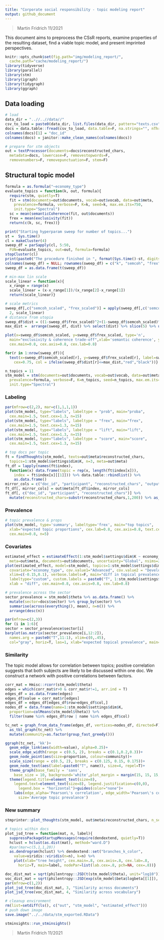 ```yaml
---
title: "Corporate social responsibility - topic modeling report"
output: github_document
---
```


> Martin Fridrich 11/2021

This document aims to preprocess the CSsR reports, examine properties of the resulting dataset, find a viable topic model, and present imprinted perspectives.

```r
knitr::opts_chunk$set(fig.path="img/modeling_report/",
  cache.path="cache/modeling_report/")
library(tidyverse)
library(parallel)
library(stm)
library(igraph)
library(tidygraph)
library(ggraph)
```

## Data loading

```r
# load
data_dir = "..//..//data//"
csv_to_load = paste0(data_dir, list.files(data_dir, pattern="texts.csv"))
docs = data.table::fread(csv_to_load, data.table=F, na.strings="", nThread=4)
colnames(docs)[1] = "doc_id"
colnames(docs) = janitor::make_clean_names(colnames(docs))

# prepare for stm objects
out = textProcessor(documents=docs$reconstructed_chars,
  metadata=docs, lowercase=F, removestopwords=F,
  removenumbers=F, removepunctuation=F, stem=F)
```

## Structural topic model

```r
formula = as.formula("~economy_type")
evaluate_topics = function(k, out, formula){
  require(stm, quietly=T)
  fit = stm(documents=out$documents, vocab=out$vocab, data=out$meta,
    prevalence=formula, verbose=F, K=k, seed=k, max.em.its=750,
    init.type="Spectral")
  sc = mean(semanticCoherence(fit, out$documents))
  frex = mean(exclusivity(fit))
  return(c(k, sc, frex))}

print("Starting hyperparam sweep for number of topics...")
st =  Sys.time()
cl = makeCluster(4)
sweep_df = parSapply(cl, 5:50,
  FUN=evaluate_topics, out=out, formula=formula)
stopCluster(cl)
print(paste0("The procedure finished in ", format(Sys.time()-st, digits=2) ,"."))
colnames(sweep_df) = NULL; rownames(sweep_df) = c("k", "semcoh", "frex");
sweep_df = as.data.frame(t(sweep_df))
```

```r
# min-max lin scale
scale_linear = function(x){
  x_range = range(x)
  scale_linear = (x-x_range[1])/(x_range[2]-x_range[1])
  return(scale_linear)}

# scale metrics
sweep_df[,c("semcoh_scaled", "frex_scaled")] = apply(sweep_df[,c('semcoh','frex')],
  2, scale_linear)
# distance from utopia
sweep_df$dist = ((1-sweep_df$frex_scaled)^2+(1-sweep_df$semcoh_scaled)^2)^(1/2)
max_dist =  arrange(sweep_df, dist) %>% select(dist) %>% slice(5) %>% unlist()

plot(x=sweep_df$semcoh_scaled, y=sweep_df$frex_scaled, type='n',
  main="exclusivity & coherence trade-off",xlab='semantic coherence', ylab='frex',
  cex.main=0.8, cex.axis=0.8, cex.lab=0.8)

for(r in 1:nrow(sweep_df)){
  text(x=sweep_df$semcoh_scaled[r], y=sweep_df$frex_scaled[r], label=sweep_df$k[r],
    cex=0.75, col = ifelse(sweep_df$dist[r]<=max_dist,"red","black"))}
```

```r
n_topics = 11
stm_model = stm(documents=out$documents, vocab=out$vocab, data=out$meta,
  prevalence=formula, verbose=F, K=n_topics, seed=n_topics, max.em.its=750,
  init.type="Spectral")
```

### Labeling

```r
par(mfrow=c(2,2), mar=c(1,1,1,1))
plot(stm_model, type="labels", labeltype = "prob", main="proba",
  cex.main=1.5, text.cex=1.3, n=15)
plot(stm_model, type="labels", labeltype = "frex", main="frex",
  cex.main=1.5, text.cex=1.3, n=15)
plot(stm_model, type="labels", labeltype = "lift", main="lift",
  cex.main=1.5, text.cex=1.3, n=15)
plot(stm_model, type="labels", labeltype = "score", main="score",
  cex.main=1.5, text.cex=1.3, n=15)
```

```r
# top docs per topic
ft = findThoughts(stm_model, texts=out$meta$reconstructed_chars,
  topics=1:stm_model$settings$dim$K, n=3, meta=out$meta)
ft_df = lapply(names(ft$index),
  function(x) data.frame(topic = rep(x, length(ft$index[x])),
    index = ft$index[x][[1]])) %>% data.table::rbindlist() %>%
    as.data.frame()
mirror_cols = c("doc_id", "participant", "reconstructed_chars", "output_chars", "economy_type")
ft_df[, mirror_cols] = out$meta[ft_df$index, mirror_cols]
ft_df[, c("doc_id", "participant", "reconstructed_chars")] %>%
  mutate(reconstructed_chars=substr(reconstructed_chars,1,200)) %>% as_tibble()
```

### Prevalence

```r
# topic prevalence & props
plot(stm_model, type='summary', labeltype='frex', main="top topics",
  xlab="expected topic proportions", cex.lab=0.8, cex.axis=0.8, text.cex=0.8,
  cex.main=0.8, n=5)
```

### Covariates

```r
estimated_effect = estimateEffect(1:stm_model$settings$dim$K ~ economy_type, stm_model,
  meta=out$meta, documents=out$documents, uncertainty="Global", nsims=250)
plot(estimated_effect, model=stm_model, topics=1:stm_model$settings$dim$K, method="difference",
  covariate="economy_type", cov.value1="Advanced", cov.value2 = "Developing",
  xlim=c(-0.15,0.1), verbose.labels=F, main="diff in topical prevalence between adv & dev economies",
  labeltype="custom", custom.labels = paste0("T", 1:stm_model$settings$dim$K),
  xlab = "diff", cex.main=0.8, cex.axis=0.8, cex.lab=0.8)
```

```r
# prevalence across the sector
sector_prevalence = stm_model$theta %>% as.data.frame() %>%
  mutate(sector=docs$sector) %>% group_by(sector) %>%
  summarise(across(everything(), mean), n=n()) %>%
  arrange(desc(n))

par(mfrow=c(2,3))
for (i in 1:6){
sector = sector_prevalence$sector[i]
barplot(as.matrix(sector_prevalence[i,12:2]),
  names.arg = paste0("T",11:1), xlim=c(0,.45),
  col="gray", horiz=T, las=1, xlab="expected topical prevalence", main=sector)}
```

### Similarity

The topic model allows for correlation between topics; positive correlation suggests that both subjects are likely to be discussed within one doc. We construct a network with positive correlations between factors.

```r
corr_mat = Hmisc::rcorr(stm_model$theta)
edges = which(corr_mat$r>0 & corr_mat$r!=1, arr.ind = T)
edges_df = as.data.frame(edges)
edges_df$value = corr_mat$r[edges]
edges_df = edges_df[edges_df$row>edges_df$col,]
nodes_df = data.frame(name=1:stm_model$settings$dim$K,
  proportion=colMeans(stm_model$theta)) %>%
  filter(name %in% edges_df$row | name %in% edges_df$col)

tc_net = graph_from_data_frame(edges_df, vertices=nodes_df, directed=F) %>%
  as_tbl_graph(tc_net) %>%
  mutate(community=as.factor(group_fast_greedy()))

ggraph(tc_net, 'kk')+
  geom_edge_link(aes(width=value), alpha=0.25)+
  scale_edge_width(range = c(0.5, 2), breaks = c(0.1,0.2,0.3))+
  geom_node_point(aes(size=proportion, colour=community))+
  scale_size(range = c(0.5, 2), breaks = c(0.125, 0.15, 0.175))+
  geom_node_text(aes(label=paste0("T", name)), size=4, repel=T)+
  theme_graph(base_family = 'sans',
    base_size = 10, background='white',plot_margin = margin(15, 15, 15, 15))+
  theme(legend.title=element_text(size=8),
    legend.text=element_text(size=8), legend.justification=c(0,0),
      legend.box = "horizontal")+guides(color="none")+
    labs(edge_alpha='Pearson\'s correlation', edge_width='Pearson\'s correlation',
      size='Average topic prevalance')
```

### New summary

```r
stmprinter::plot_thoughts(stm_model, out$meta$reconstructed_chars, n_sentences=25, split_width=62, cutoff = 190)
```

```r
# topics within docs
plot_jsd_tree = function(mat, n, label){
  suppressPackageStartupMessages(require(dendextend, quietly=T))
  hclust = hclust(as.dist(mat), method="ward.D")
  #par(mar=c(5,1,1,20))
  as.dendrogram(hclust) %>% dendextend::set("branches_k_color",
    value=viridis::viridis(n=n), k=n) %>%
    plot(xlab="tree height", cex.main=.8, cex.axis=.8, cex.lab=.8,
      horiz=T, main=label, nodePar=list(lab.cex=.8, pch=NA, cex=.8))}

doc_dist_mat = sqrt(philentropy::JSD(t(stm_model$theta), unit="log10"))
voc_dist_mat = sqrt(philentropy::JSD(exp(stm_model$beta$logbeta[[1]]), unit="log10"))
par(mfrow=c(1,2))
plot_jsd_tree(doc_dist_mat, 3, "Similarity across documents")
plot_jsd_tree(voc_dist_mat, 4, "Similarity across vocabulary")
```

```r
# cleanup environment
rm(list=setdiff(ls(), c("out", "stm_model", "estimated_effect")))
# push down image
save.image("../../data/stm_exported.RData")
```

```r
stminsights::run_stminsights()
```

> Martin Fridrich 11/2021